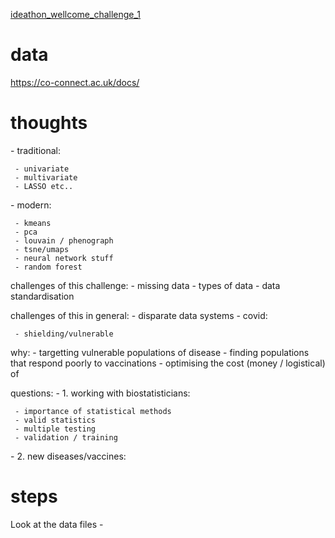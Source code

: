[[ideathon_wellcome_challenge_1]]

= data =
https://co-connect.ac.uk/docs/

= thoughts =
- traditional:
  - univariate
  - multivariate
  - LASSO etc..
- modern:
  - kmeans
  - pca 
  - louvain / phenograph
  - tsne/umaps
  - neural network stuff
  - random forest

challenges of this challenge:
- missing data
- types of data
- data standardisation

challenges of this in general:
- disparate data systems
- covid:
  - shielding/vulnerable

why:
- targetting vulnerable populations of disease
- finding populations that respond poorly to vaccinations
- optimising the cost (money / logistical) of 

questions:
- 1. working with biostatisticians:
  - importance of statistical methods
  - valid statistics
  - multiple testing
  - validation / training
- 2. new diseases/vaccines:




= steps =

Look at the data files - 
